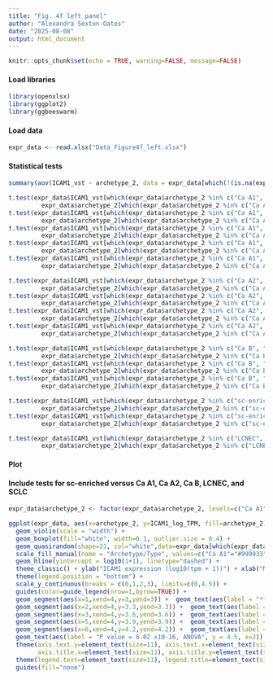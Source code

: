 ```yaml
---
title: "Fig. 4f left panel"
author: "Alexandra Sexton-Oates"
date: "2025-08-08"
output: html_document
---
```


```r
knitr::opts_chunk$set(echo = TRUE, warning=FALSE, message=FALSE)
```

#### Load libraries
```r
library(openxlsx)
library(ggplot2)
library(ggbeeswarm)
```

#### Load data
```r
expr_data <- read.xlsx("Data_Figure4f_left.xlsx")
```

#### Statistical tests
```r
summary(aov(ICAM1_vst ~ archetype_2, data = expr_data[which(!(is.na(expr_data$archetype))),]))[[1]][1,5]

t.test(expr_data$ICAM1_vst[which(expr_data$archetype_2 %in% c("Ca A1", "Ca A2"))] ~ 
         expr_data$archetype_2[which(expr_data$archetype_2 %in% c("Ca A1", "Ca A2"))], alternative = "two.sided") 
t.test(expr_data$ICAM1_vst[which(expr_data$archetype_2 %in% c("Ca A1", "Ca B"))] ~ 
         expr_data$archetype_2[which(expr_data$archetype_2 %in% c("Ca A1", "Ca B"))], alternative = "two.sided") 
t.test(expr_data$ICAM1_vst[which(expr_data$archetype_2 %in% c("Ca A1", "sc-enriched"))] ~ 
         expr_data$archetype_2[which(expr_data$archetype_2 %in% c("Ca A1", "sc-enriched"))], alternative = "two.sided") 
t.test(expr_data$ICAM1_vst[which(expr_data$archetype_2 %in% c("Ca A1", "LCNEC"))] ~ 
         expr_data$archetype_2[which(expr_data$archetype_2 %in% c("Ca A1", "LCNEC"))], alternative = "two.sided")$p.value 
t.test(expr_data$ICAM1_vst[which(expr_data$archetype_2 %in% c("Ca A1", "SCLC"))] ~ 
         expr_data$archetype_2[which(expr_data$archetype_2 %in% c("Ca A1", "SCLC"))], alternative = "two.sided") 

t.test(expr_data$ICAM1_vst[which(expr_data$archetype_2 %in% c("Ca A2", "Ca B"))] ~  
         expr_data$archetype_2[which(expr_data$archetype_2 %in% c("Ca A2", "Ca B"))], alternative = "two.sided") 
t.test(expr_data$ICAM1_vst[which(expr_data$archetype_2 %in% c("Ca A2", "sc-enriched"))] ~ 
         expr_data$archetype_2[which(expr_data$archetype_2 %in% c("Ca A2", "sc-enriched"))], alternative = "two.sided") 
t.test(expr_data$ICAM1_vst[which(expr_data$archetype_2 %in% c("Ca A2", "LCNEC"))] ~ 
         expr_data$archetype_2[which(expr_data$archetype_2 %in% c("Ca A2", "LCNEC"))], alternative = "two.sided")$p.value 
t.test(expr_data$ICAM1_vst[which(expr_data$archetype_2 %in% c("Ca A2", "SCLC"))] ~ 
         expr_data$archetype_2[which(expr_data$archetype_2 %in% c("Ca A2", "SCLC"))], alternative = "two.sided")

t.test(expr_data$ICAM1_vst[which(expr_data$archetype_2 %in% c("Ca B", "sc-enriched"))] ~ 
         expr_data$archetype_2[which(expr_data$archetype_2 %in% c("Ca B", "sc-enriched"))], alternative = "two.sided") 
t.test(expr_data$ICAM1_vst[which(expr_data$archetype_2 %in% c("Ca B", "LCNEC"))] ~ 
         expr_data$archetype_2[which(expr_data$archetype_2 %in% c("Ca B", "LCNEC"))], alternative = "two.sided") 
t.test(expr_data$ICAM1_vst[which(expr_data$archetype_2 %in% c("Ca B", "SCLC"))] ~ 
         expr_data$archetype_2[which(expr_data$archetype_2 %in% c("Ca B", "SCLC"))], alternative = "two.sided") 

t.test(expr_data$ICAM1_vst[which(expr_data$archetype_2 %in% c("sc-enriched", "LCNEC"))] ~ 
         expr_data$archetype_2[which(expr_data$archetype_2 %in% c("sc-enriched", "LCNEC"))], alternative = "two.sided") 
t.test(expr_data$ICAM1_vst[which(expr_data$archetype_2 %in% c("sc-enriched", "SCLC"))] ~ 
         expr_data$archetype_2[which(expr_data$archetype_2 %in% c("sc-enriched", "SCLC"))], alternative = "two.sided") 

t.test(expr_data$ICAM1_vst[which(expr_data$archetype_2 %in% c("LCNEC", "SCLC"))] ~ 
         expr_data$archetype_2[which(expr_data$archetype_2 %in% c("LCNEC", "SCLC"))], alternative = "two.sided") 
```

#### Plot
#### Include tests for sc-enriched versus Ca A1, Ca A2, Ca B, LCNEC, and SCLC 
```r
expr_data$archetype_2 <- factor(expr_data$archetype_2, levels=c("Ca A1","Ca A2","Ca B","sc-enriched","LCNEC","SCLC"))

ggplot(expr_data, aes(x=archetype_2, y=ICAM1_log_TPM, fill=archetype_2)) +
  geom_violin(scale = "width") + 
  geom_boxplot(fill="white", width=0.1, outlier.size = 0.4) +
  geom_quasirandom(shape=21, col="white",data=expr_data[which(expr_data$archetype_2=="sc-enriched"),]) +
  scale_fill_manual(name = "Archetype/Type", values=c("Ca A1"="#999933", "Ca A2"="#DDCC77", "Ca B"="#117733", "sc-enriched"="#CC6677", "LCNEC"="#882255", "SCLC"="#332288")) +
  geom_hline(yintercept = log10(1+1), linetype="dashed") +
  theme_classic() + ylab("ICAM1 expression (log10(tpm + 1))") + xlab("Molecular group/Type") + 
  theme(legend.position = "bottom") +
  scale_y_continuous(breaks = c(0,1,2,3), limits=c(0,4.5)) +
  guides(color=guide_legend(nrow=1,byrow=TRUE)) + 
  geom_segment(aes(x=1,xend=4,y=3,yend=3)) +  geom_text(aes(label = "***", y = 3.1, x=2.5)) +
  geom_segment(aes(x=2,xend=4,y=3.3,yend=3.3)) +  geom_text(aes(label = "***", y = 3.4, x=3)) +
  geom_segment(aes(x=3,xend=4,y=3.6,yend=3.6)) +  geom_text(aes(label = "***", y = 3.7, x=3.5)) +
  geom_segment(aes(x=5,xend=4,y=3.9,yend=3.9)) +  geom_text(aes(label = "***", y = 4, x=4.5)) +
  geom_segment(aes(x=6,xend=4,y=4.2,yend=4.2)) +  geom_text(aes(label = "***", y = 4.3, x=5)) +
  geom_text(aes(label = "P value = 6.02 x10-16, ANOVA", y = 4.5, x=2)) +
  theme(axis.text.y=element_text(size=11), axis.text.x=element_text(size=11), 
        axis.title.x=element_text(size=11), axis.title.y=element_text(size=11)) + 
  theme(legend.text=element_text(size=11), legend.title=element_text(size=11)) +
  guides(fill="none")
```
